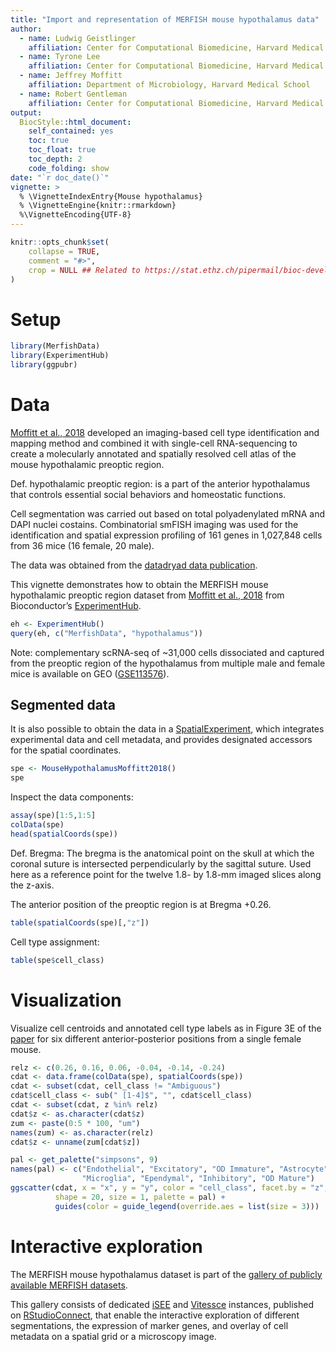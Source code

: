 ```yaml
---
title: "Import and representation of MERFISH mouse hypothalamus data"
author: 
  - name: Ludwig Geistlinger    
    affiliation: Center for Computational Biomedicine, Harvard Medical School
  - name: Tyrone Lee  
    affiliation: Center for Computational Biomedicine, Harvard Medical School
  - name: Jeffrey Moffitt
    affiliation: Department of Microbiology, Harvard Medical School
  - name: Robert Gentleman
    affiliation: Center for Computational Biomedicine, Harvard Medical School
output:
  BiocStyle::html_document:
    self_contained: yes 
    toc: true
    toc_float: true
    toc_depth: 2
    code_folding: show
date: "`r doc_date()`"
vignette: >
  % \VignetteIndexEntry{Mouse hypothalamus}
  % \VignetteEngine{knitr::rmarkdown}
  %\VignetteEncoding{UTF-8}
---
```


```r
knitr::opts_chunk$set(
    collapse = TRUE,
    comment = "#>",
    crop = NULL ## Related to https://stat.ethz.ch/pipermail/bioc-devel/2020-April/016656.html
)
```

# Setup

```r
library(MerfishData)
library(ExperimentHub)
library(ggpubr)
```

# Data

[Moffitt et al., 2018](https://doi.org/10.1126/science.aau5324) 
developed an imaging-based cell type identification and mapping method and
combined it with single-cell RNA-sequencing to create a molecularly annotated
and spatially resolved cell atlas of the mouse hypothalamic preoptic region.

Def. hypothalamic preoptic region: is a part of the anterior hypothalamus that 
controls essential social behaviors and homeostatic functions.

Cell segmentation was carried out based on total polyadenylated mRNA and
DAPI nuclei costains. Combinatorial smFISH imaging was used for the 
identification and spatial expression profiling of 161 genes in 1,027,848 cells
from 36 mice (16 female, 20 male).

The data was obtained from the 
[datadryad data publication](https://doi.org/10.5061/dryad.8t8s248).

This vignette demonstrates how to obtain the MERFISH mouse hypothalamic preoptic
region dataset from [Moffitt et al., 2018](https://doi.org/10.1126/science.aau5324)
from Bioconductor's [ExperimentHub](https://bioconductor.org/packages/ExperimentHub).

```r
eh <- ExperimentHub()
query(eh, c("MerfishData", "hypothalamus"))
```

Note: complementary scRNA-seq of ~31,000 cells dissociated and captured from the
preoptic region of the hypothalamus from multiple male and female mice is available
on GEO ([GSE113576](https://www.ncbi.nlm.nih.gov/geo/query/acc.cgi?acc=GSE113576)).

## Segmented data

It is also possible to obtain the data in a [SpatialExperiment](https://bioconductor.org/packages/ExperimentHub), which integrates experimental data and cell metadata, and provides designated accessors for the spatial coordinates.

```r
spe <- MouseHypothalamusMoffitt2018()
spe
```

Inspect the data components:

```r
assay(spe)[1:5,1:5]
colData(spe)
head(spatialCoords(spe))
```

Def. Bregma: The bregma is the anatomical point on the skull at which the coronal
suture is intersected perpendicularly by the sagittal suture. Used here as a 
reference point for the twelve 1.8- by 1.8-mm imaged slices along the z-axis.

The anterior position of the preoptic region is at Bregma +0.26.

```r
table(spatialCoords(spe)[,"z"])
```

Cell type assignment:

```r
table(spe$cell_class)
```

# Visualization

Visualize cell centroids and annotated cell type labels as in Figure 3E of the 
[paper](https://doi.org/10.1126/science.aau5324)
for six different anterior-posterior positions from a single female mouse.

```r
relz <- c(0.26, 0.16, 0.06, -0.04, -0.14, -0.24)
cdat <- data.frame(colData(spe), spatialCoords(spe))
cdat <- subset(cdat, cell_class != "Ambiguous")
cdat$cell_class <- sub(" [1-4]$", "", cdat$cell_class)
cdat <- subset(cdat, z %in% relz)
cdat$z <- as.character(cdat$z)
zum <- paste(0:5 * 100, "um")
names(zum) <- as.character(relz)
cdat$z <- unname(zum[cdat$z]) 
```

```r
pal <- get_palette("simpsons", 9)
names(pal) <- c("Endothelial", "Excitatory", "OD Immature", "Astrocyte", "Mural",
                "Microglia", "Ependymal", "Inhibitory", "OD Mature")
ggscatter(cdat, x = "x", y = "y", color = "cell_class", facet.by = "z",
          shape = 20, size = 1, palette = pal) +
          guides(color = guide_legend(override.aes = list(size = 3)))
```

# Interactive exploration

The MERFISH mouse hypothalamus dataset is part of the
[gallery of publicly available MERFISH datasets](https://ccb-rstudio-connect.hms.harvard.edu/merfish/merfish_homepage.html).

This gallery consists of dedicated 
[iSEE](https://bioconductor.org/packages/iSEE) and 
[Vitessce](http://vitessce.io/) instances, published on 
[RStudioConnect](https://www.rstudio.com/products/connect/), 
that enable the interactive exploration of different segmentations,
the expression of marker genes, and overlay of
cell metadata on a spatial grid or a microscopy image.
